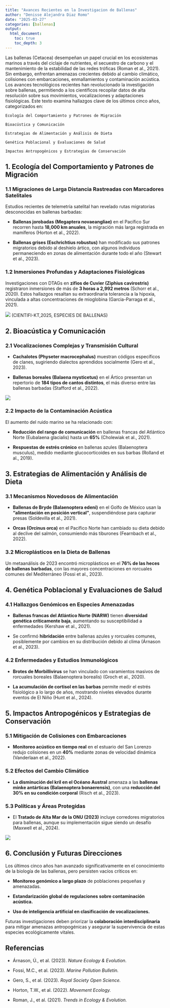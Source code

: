 ```yaml
---
title: "Avances Recientes en la Investigacion de Ballenas"
author: "Denisse Alejandra Diaz Romo"
date: "2025-03-27"
categories: [ballenas]
output: 
  html_document:
    toc: true
    toc_depth: 3
---
```


Las ballenas (Cetacea) desempeñan un papel crucial en los ecosistemas marinos a través del ciclaje de nutrientes, el secuestro de carbono y el mantenimiento de la estabilidad de las redes tróficas (Roman et al., 2021). Sin embargo, enfrentan amenazas crecientes debido al cambio climático, colisiones con embarcaciones, enmallamientos y contaminación acústica. Los avances tecnológicos recientes han revolucionado la investigación sobre ballenas, permitiendo a los científicos recopilar datos de alta resolución sobre sus movimientos, vocalizaciones y adaptaciones fisiológicas. Este texto examina hallazgos clave de los últimos cinco años, categorizados en:

```         
Ecología del Comportamiento y Patrones de Migración

Bioacústica y Comunicación

Estrategias de Alimentación y Análisis de Dieta

Genética Poblacional y Evaluaciones de Salud

Impactos Antropogénicos y Estrategias de Conservación
```

## **1. Ecología del Comportamiento y Patrones de Migración**

### **1.1 Migraciones de Larga Distancia Rastreadas con Marcadores Satelitales**

Estudios recientes de telemetría satelital han revelado rutas migratorias desconocidas en ballenas barbadas:

-   **Ballenas jorobadas (Megaptera novaeangliae)** en el Pacífico Sur recorren hasta **18,000 km anuales**, la migración más larga registrada en mamíferos (Horton et al., 2022).

-   **Ballenas grises (Eschrichtius robustus)** han modificado sus patrones migratorios debido al deshielo ártico, con algunos individuos permaneciendo en zonas de alimentación durante todo el año (Stewart et al., 2023).

### **1.2 Inmersiones Profundas y Adaptaciones Fisiológicas**

Investigaciones con DTAGs en **zifios de Cuvier (Ziphius cavirostris)** registraron inmersiones de más de **3 horas a 2,992 metros** (Schorr et al., 2020). Estos hallazgos resaltan su extraordinaria tolerancia a la hipoxia, vinculada a altas concentraciones de mioglobina (Garcia-Parraga et al., 2021).

![](images/Diseño%20sin%20título(4).jpg) (CIENTIFI-KT,2025, ESPECIES DE BALLENAS)

## **2. Bioacústica y Comunicación**

### **2.1 Vocalizaciones Complejas y Transmisión Cultural**

-   **Cachalotes (Physeter macrocephalus)** muestran códigos específicos de clanes, sugiriendo dialectos aprendidos socialmente (Gero et al., 2023).

-   **Ballenas boreales (Balaena mysticetus)** en el Ártico presentan un repertorio de **184 tipos de cantos distintos**, el más diverso entre las ballenas barbadas (Stafford et al., 2022).

![](images/Diseño%20sin%20título(5).jpg)

### **2.2 Impacto de la Contaminación Acústica**

El aumento del ruido marino se ha relacionado con:

-   **Reducción del rango de comunicación** en ballenas francas del Atlántico Norte (Eubalaena glacialis) hasta un **65%** (Cholewiak et al., 2021).

-   **Respuestas de estrés crónico** en ballenas azules (Balaenoptera musculus), medido mediante glucocorticoides en sus barbas (Rolland et al., 2019).

## **3. Estrategias de Alimentación y Análisis de Dieta**

### **3.1 Mecanismos Novedosos de Alimentación**

-   **Ballenas de Bryde (Balaenoptera edeni)** en el Golfo de México usan la **"alimentación en posición vertical"**, suspendiéndose para capturar presas (Soldevilla et al., 2021).

-   **Orcas (Orcinus orca)** en el Pacífico Norte han cambiado su dieta debido al declive del salmón, consumiendo más tiburones (Fearnbach et al., 2022).

### **3.2 Microplásticos en la Dieta de Ballenas**

Un metaanálisis de 2023 encontró microplásticos en el **76% de las heces de ballenas barbadas**, con las mayores concentraciones en rorcuales comunes del Mediterráneo (Fossi et al., 2023).

## **4. Genética Poblacional y Evaluaciones de Salud**

### **4.1 Hallazgos Genómicos en Especies Amenazadas**

-   **Ballenas francas del Atlántico Norte (NARW)** tienen **diversidad genética críticamente baja**, aumentando su susceptibilidad a enfermedades (Kershaw et al., 2021).

-   Se confirmó **hibridación** entre ballenas azules y rorcuales comunes, posiblemente por cambios en su distribución debido al clima (Árnason et al., 2023).

### **4.2 Enfermedades y Estudios Inmunológicos**

-   **Brotes de Morbillivirus** se han vinculado con varamientos masivos de rorcuales boreales (Balaenoptera borealis) (Groch et al., 2020).

-   **La acumulación de cortisol en las barbas** permite medir el estrés fisiológico a lo largo de años, mostrando niveles elevados durante eventos de El Niño (Hunt et al., 2024).

## **5. Impactos Antropogénicos y Estrategias de Conservación**

### **5.1 Mitigación de Colisiones con Embarcaciones**

-   **Monitoreo acústico en tiempo real** en el estuario del San Lorenzo redujo colisiones en un **40%** mediante zonas de velocidad dinámica (Vanderlaan et al., 2022).

### **5.2 Efectos del Cambio Climático**

-   **La disminución del kril en el Océano Austral** amenaza a las **ballenas minke antárticas (Balaenoptera bonaerensis)**, con una **reducción del 30% en su condición corporal** (Risch et al., 2023).

### **5.3 Políticas y Áreas Protegidas**

-   El **Tratado de Alta Mar de la ONU (2023)** incluye corredores migratorios para ballenas, aunque su implementación sigue siendo un desafío (Maxwell et al., 2024).

![](images/TAEKWONDO(2).jpg)

## **6. Conclusión y Futuras Direcciones**

Los últimos cinco años han avanzado significativamente en el conocimiento de la biología de las ballenas, pero persisten vacíos críticos en:

-   **Monitoreo genómico a largo plazo** de poblaciones pequeñas y amenazadas.

-   **Estandarización global de regulaciones sobre contaminación acústica.**

-   **Uso de inteligencia artificial en clasificación de vocalizaciones.**

Futuras investigaciones deben priorizar la **colaboración interdisciplinaria** para mitigar amenazas antropogénicas y asegurar la supervivencia de estas especies ecológicamente vitales.

## **Referencias**

-   Árnason, Ú., et al. (2023). *Nature Ecology & Evolution.*

-   Fossi, M.C., et al. (2023). *Marine Pollution Bulletin.*

-   Gero, S., et al. (2023). *Royal Society Open Science.*

-   Horton, T.W., et al. (2022). *Movement Ecology.*

-   Roman, J., et al. (2021). *Trends in Ecology & Evolution.*
